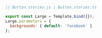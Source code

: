 ```js
// Button.stories.js | Button.stories.ts

export const Large = Template.bind({});
Large.parameters = {
  backgrounds: { default: 'facebook' }
};
```